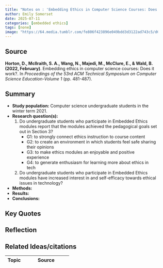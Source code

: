 ```yaml
---
title: "Notes on : 'Embedding Ethics in Computer Science Courses: Does it Work?'"
author: Emily Somerset
date: 2025-07-11
categories: [embedded ethics]
tags: [none]
image: "https://64.media.tumblr.com/fe806f423896e049bdd3d3122ad743c5/d6014128e26796c5-98/s1280x1920/38379339e2419a002cb14574407f1a46eae268e2.png"
---
```


## Source

**Horton, D., McIlraith, S. A., Wang, N., Majedi, M., McClure, E., & Wald, B. (2022, February)**. Embedding ethics in computer science courses: Does it work?. In *Proceedings of the 53rd ACM Technical Symposium on Computer Science Education-Volume 1* (pp. 481-487).

## Summary

- **Study population:** Computer science undergraduate students in the winter term 2021. 
- **Research question(s):** 
  1) Do undergraduate students who participate in Embedded Ethics modules report that the modules achieved the pedagogical goals set out in Section 3? 
      - G1: to strongly connect ethics instruction to course content
      - G2: to create an environment in which students feel safe sharing their opinions
      - G3: to make ethics modules an enjoyable and positive experience
      - G4: to generate enthusiasm for learning more about ethics in tech
  2) Do undergraduate students who participate in Embedded Ethics modules have increased interest in and self-efficacy towards ethical issues in technology?
- **Methods:** 
- **Results:**
- **Conclusions:**

## Key Quotes


## Reflection {.callout-reflection}



## Related Ideas/citations

| Topic                                 | Source                                                                                          |
|---------------------------------------|-------------------------------------------------------------------------------------------------|


